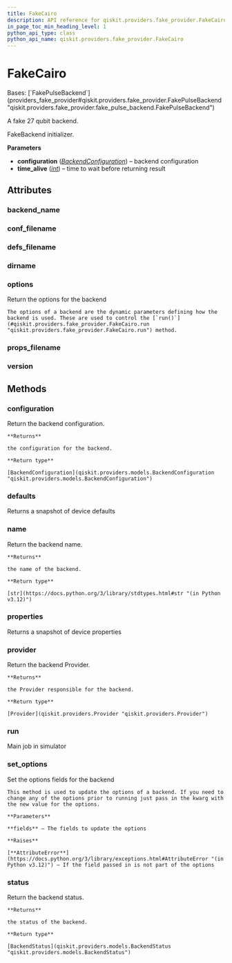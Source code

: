 ```yaml
---
title: FakeCairo
description: API reference for qiskit.providers.fake_provider.FakeCairo
in_page_toc_min_heading_level: 1
python_api_type: class
python_api_name: qiskit.providers.fake_provider.FakeCairo
---
```


# FakeCairo

<Class id="qiskit.providers.fake_provider.FakeCairo" isDedicatedPage={true} github="https://github.com/qiskit/qiskit/tree/stable/0.46/qiskit/providers/fake_provider/backends/cairo/fake_cairo.py" signature="qiskit.providers.fake_provider.FakeCairo">
  Bases: [`FakePulseBackend`](providers_fake_provider#qiskit.providers.fake_provider.FakePulseBackend "qiskit.providers.fake_provider.fake_pulse_backend.FakePulseBackend")

  A fake 27 qubit backend.

  FakeBackend initializer.

  **Parameters**

  *   **configuration** ([*BackendConfiguration*](qiskit.providers.models.BackendConfiguration "qiskit.providers.models.BackendConfiguration")) – backend configuration
  *   **time\_alive** ([*int*](https://docs.python.org/3/library/functions.html#int "(in Python v3.12)")) – time to wait before returning result

  ## Attributes

  ### backend\_name

  <Attribute id="qiskit.providers.fake_provider.FakeCairo.backend_name" name="backend_name" attributeValue="= 'fake_cairo'" />

  ### conf\_filename

  <Attribute id="qiskit.providers.fake_provider.FakeCairo.conf_filename" name="conf_filename" attributeValue="= 'conf_cairo.json'" />

  ### defs\_filename

  <Attribute id="qiskit.providers.fake_provider.FakeCairo.defs_filename" name="defs_filename" attributeValue="= 'defs_cairo.json'" />

  ### dirname

  <Attribute id="qiskit.providers.fake_provider.FakeCairo.dirname" name="dirname" attributeValue="= '/home/runner/work/qiskit/qiskit/qiskit/providers/fake_provider/backends/cairo'" />

  ### options

  <Attribute id="qiskit.providers.fake_provider.FakeCairo.options" name="options">
    Return the options for the backend

    The options of a backend are the dynamic parameters defining how the backend is used. These are used to control the [`run()`](#qiskit.providers.fake_provider.FakeCairo.run "qiskit.providers.fake_provider.FakeCairo.run") method.
  </Attribute>

  ### props\_filename

  <Attribute id="qiskit.providers.fake_provider.FakeCairo.props_filename" name="props_filename" attributeValue="= 'props_cairo.json'" />

  ### version

  <Attribute id="qiskit.providers.fake_provider.FakeCairo.version" name="version" attributeValue="= 1" />

  ## Methods

  ### configuration

  <Function id="qiskit.providers.fake_provider.FakeCairo.configuration" name="configuration" signature="configuration()">
    Return the backend configuration.

    **Returns**

    the configuration for the backend.

    **Return type**

    [BackendConfiguration](qiskit.providers.models.BackendConfiguration "qiskit.providers.models.BackendConfiguration")
  </Function>

  ### defaults

  <Function id="qiskit.providers.fake_provider.FakeCairo.defaults" name="defaults" signature="defaults()">
    Returns a snapshot of device defaults
  </Function>

  ### name

  <Function id="qiskit.providers.fake_provider.FakeCairo.name" name="name" signature="name()">
    Return the backend name.

    **Returns**

    the name of the backend.

    **Return type**

    [str](https://docs.python.org/3/library/stdtypes.html#str "(in Python v3.12)")
  </Function>

  ### properties

  <Function id="qiskit.providers.fake_provider.FakeCairo.properties" name="properties" signature="properties()">
    Returns a snapshot of device properties
  </Function>

  ### provider

  <Function id="qiskit.providers.fake_provider.FakeCairo.provider" name="provider" signature="provider()">
    Return the backend Provider.

    **Returns**

    the Provider responsible for the backend.

    **Return type**

    [Provider](qiskit.providers.Provider "qiskit.providers.Provider")
  </Function>

  ### run

  <Function id="qiskit.providers.fake_provider.FakeCairo.run" name="run" signature="run(run_input, **kwargs)">
    Main job in simulator
  </Function>

  ### set\_options

  <Function id="qiskit.providers.fake_provider.FakeCairo.set_options" name="set_options" signature="set_options(**fields)">
    Set the options fields for the backend

    This method is used to update the options of a backend. If you need to change any of the options prior to running just pass in the kwarg with the new value for the options.

    **Parameters**

    **fields** – The fields to update the options

    **Raises**

    [**AttributeError**](https://docs.python.org/3/library/exceptions.html#AttributeError "(in Python v3.12)") – If the field passed in is not part of the options
  </Function>

  ### status

  <Function id="qiskit.providers.fake_provider.FakeCairo.status" name="status" signature="status()">
    Return the backend status.

    **Returns**

    the status of the backend.

    **Return type**

    [BackendStatus](qiskit.providers.models.BackendStatus "qiskit.providers.models.BackendStatus")
  </Function>
</Class>

